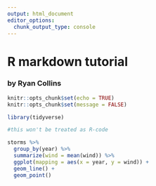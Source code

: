 ```yaml
---
output: html_document
editor_options: 
  chunk_output_type: console
---
```

# R markdown tutorial 
### by Ryan Collins 

```r
knitr::opts_chunk$set(echo = TRUE)
knitr::opts_chunk$set(message = FALSE)
```

```r
library(tidyverse)
```

```r
#this won't be treated as R-code
```

```r

storms %>%
  group_by(year) %>%
  summarize(wind = mean(wind)) %>%
  ggplot(mapping = aes(x = year, y = wind)) +
  geom_line() + 
  geom_point()
```
